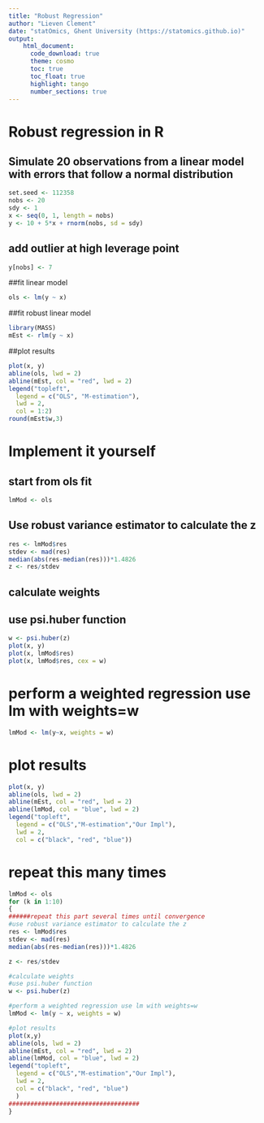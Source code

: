 ```yaml
---
title: "Robust Regression"
author: "Lieven Clement"
date: "statOmics, Ghent University (https://statomics.github.io)"
output:
    html_document:
      code_download: true
      theme: cosmo
      toc: true
      toc_float: true
      highlight: tango
      number_sections: true
---
```


# Robust regression in R

## Simulate 20 observations from a linear model with errors that follow a normal distribution

```r
set.seed <- 112358
nobs <- 20
sdy <- 1
x <- seq(0, 1, length = nobs)
y <- 10 + 5*x + rnorm(nobs, sd = sdy)
```

## add outlier at high leverage point

```r
y[nobs] <- 7
```

##fit linear model

```r
ols <- lm(y ~ x)
```

##fit robust linear model

```r
library(MASS)
mEst <- rlm(y ~ x)
```

##plot results

```r
plot(x, y)
abline(ols, lwd = 2)
abline(mEst, col = "red", lwd = 2)
legend("topleft",
  legend = c("OLS", "M-estimation"),
  lwd = 2,
  col = 1:2)
round(mEst$w,3)
```

# Implement it yourself
## start from ols fit

```r
lmMod <- ols
```

## Use robust variance estimator to calculate the z

```r
res <- lmMod$res
stdev <- mad(res)
median(abs(res-median(res)))*1.4826
z <- res/stdev
```

## calculate weights
## use psi.huber function

```r
w <- psi.huber(z)
plot(x, y)
plot(x, lmMod$res)
plot(x, lmMod$res, cex = w)
```

# perform a weighted regression use lm with weights=w

```r
lmMod <- lm(y~x, weights = w)
```

# plot results

```r
plot(x, y)
abline(ols, lwd = 2)
abline(mEst, col = "red", lwd = 2)
abline(lmMod, col = "blue", lwd = 2)
legend("topleft",
  legend = c("OLS","M-estimation","Our Impl"),
  lwd = 2,
  col = c("black", "red", "blue"))
```

# repeat this many times
```r
lmMod <- ols
for (k in 1:10)
{
######repeat this part several times until convergence
#use robust variance estimator to calculate the z
res <- lmMod$res
stdev <- mad(res)
median(abs(res-median(res)))*1.4826

z <- res/stdev

#calculate weights
#use psi.huber function
w <- psi.huber(z)

#perform a weighted regression use lm with weights=w
lmMod <- lm(y ~ x, weights = w)

#plot results
plot(x,y)
abline(ols, lwd = 2)
abline(mEst, col = "red", lwd = 2)
abline(lmMod, col = "blue", lwd = 2)
legend("topleft",
  legend = c("OLS","M-estimation","Our Impl"),
  lwd = 2,
  col = c("black", "red", "blue")
  )
####################################
}
```
